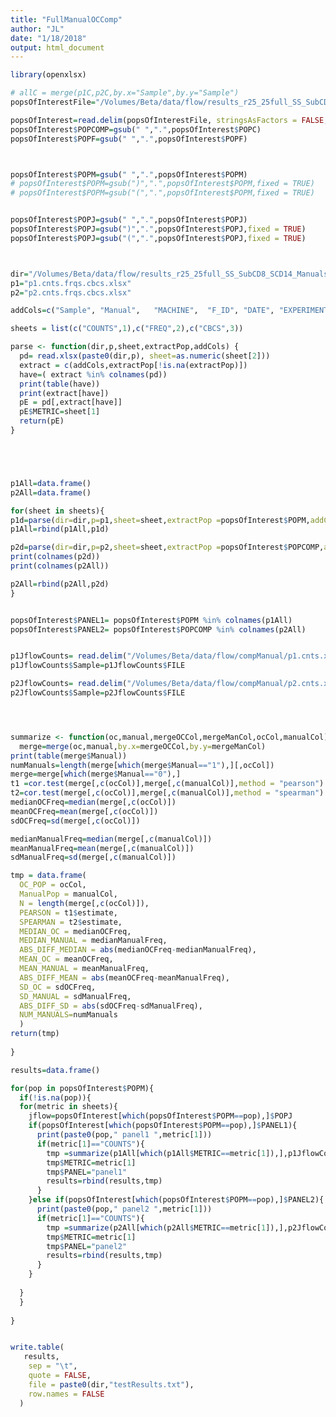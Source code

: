 ```yaml
---
title: "FullManualOCComp"
author: "JL"
date: "1/18/2018"
output: html_document
---
```


```r
library(openxlsx)

# allC = merge(p1C,p2C,by.x="Sample",by.y="Sample")
popsOfInterestFile="/Volumes/Beta/data/flow/results_r25_25full_SS_SubCD8_SCD14_Manuals/finalCounts/popsOfInterest.txt"

popsOfInterest=read.delim(popsOfInterestFile, stringsAsFactors = FALSE, sep = "\t")
popsOfInterest$POPCOMP=gsub(" ",".",popsOfInterest$POPC)
popsOfInterest$POPF=gsub(" ",".",popsOfInterest$POPF)



popsOfInterest$POPM=gsub(" ",".",popsOfInterest$POPM)
# popsOfInterest$POPM=gsub(")",".",popsOfInterest$POPM,fixed = TRUE)
# popsOfInterest$POPM=gsub("(",".",popsOfInterest$POPM,fixed = TRUE)


popsOfInterest$POPJ=gsub(" ",".",popsOfInterest$POPJ)
popsOfInterest$POPJ=gsub(")",".",popsOfInterest$POPJ,fixed = TRUE)
popsOfInterest$POPJ=gsub("(",".",popsOfInterest$POPJ,fixed = TRUE)



dir="/Volumes/Beta/data/flow/results_r25_25full_SS_SubCD8_SCD14_Manuals/finalCountsFreqCBC/"
p1="p1.cnts.frqs.cbcs.xlsx"
p2="p2.cnts.frqs.cbcs.xlsx"

addCols=c("Sample",	"Manual",	"MACHINE",	"F_ID",	"DATE",	"EXPERIMENTER")

sheets = list(c("COUNTS",1),c("FREQ",2),c("CBCS",3))

parse <- function(dir,p,sheet,extractPop,addCols) {
  pd= read.xlsx(paste0(dir,p), sheet=as.numeric(sheet[2]))
  extract = c(addCols,extractPop[!is.na(extractPop)])
  have=( extract %in% colnames(pd))
  print(table(have))
  print(extract[have])
  pE = pd[,extract[have]]
  pE$METRIC=sheet[1]
  return(pE)
}





p1All=data.frame()
p2All=data.frame()

for(sheet in sheets){
p1d=parse(dir=dir,p=p1,sheet=sheet,extractPop =popsOfInterest$POPM,addCols = addCols )
p1All=rbind(p1All,p1d)

p2d=parse(dir=dir,p=p2,sheet=sheet,extractPop =popsOfInterest$POPCOMP,addCols = addCols )
print(colnames(p2d))
print(colnames(p2All))

p2All=rbind(p2All,p2d)
}


popsOfInterest$PANEL1= popsOfInterest$POPM %in% colnames(p1All)
popsOfInterest$PANEL2= popsOfInterest$POPCOMP %in% colnames(p2All)


p1JflowCounts= read.delim("/Volumes/Beta/data/flow/compManual/p1.cnts.xln", stringsAsFactors = FALSE)
p1JflowCounts$Sample=p1JflowCounts$FILE

p2JflowCounts= read.delim("/Volumes/Beta/data/flow/compManual/p2.cnts.xln", stringsAsFactors = FALSE)
p2JflowCounts$Sample=p2JflowCounts$FILE




summarize <- function(oc,manual,mergeOCCol,mergeManCol,ocCol,manualCol) {
  merge=merge(oc,manual,by.x=mergeOCCol,by.y=mergeManCol)
print(table(merge$Manual))
numManuals=length(merge[which(merge$Manual=="1"),][,ocCol])
merge=merge[which(merge$Manual=="0"),]                  
t1 =cor.test(merge[,c(ocCol)],merge[,c(manualCol)],method = "pearson")
t2=cor.test(merge[,c(ocCol)],merge[,c(manualCol)],method = "spearman")
medianOCFreq=median(merge[,c(ocCol)])
meanOCFreq=mean(merge[,c(ocCol)])
sdOCFreq=sd(merge[,c(ocCol)])

medianManualFreq=median(merge[,c(manualCol)])
meanManualFreq=mean(merge[,c(manualCol)])
sdManualFreq=sd(merge[,c(manualCol)])

tmp = data.frame(
  OC_POP = ocCol,
  ManualPop = manualCol,
  N = length(merge[,c(ocCol)]),
  PEARSON = t1$estimate,
  SPEARMAN = t2$estimate,
  MEDIAN_OC = medianOCFreq,
  MEDIAN_MANUAL = medianManualFreq,
  ABS_DIFF_MEDIAN = abs(medianOCFreq-medianManualFreq),
  MEAN_OC = meanOCFreq,
  MEAN_MANUAL = meanManualFreq,
  ABS_DIFF_MEAN = abs(meanOCFreq-meanManualFreq),
  SD_OC = sdOCFreq,
  SD_MANUAL = sdManualFreq,
  ABS_DIFF_SD = abs(sdOCFreq-sdManualFreq),
  NUM_MANUALS=numManuals
  )
return(tmp)
  
}

results=data.frame()

for(pop in popsOfInterest$POPM){
  if(!is.na(pop)){
  for(metric in sheets){
    jflow=popsOfInterest[which(popsOfInterest$POPM==pop),]$POPJ
    if(popsOfInterest[which(popsOfInterest$POPM==pop),]$PANEL1){
      print(paste0(pop," panel1 ",metric[1]))
      if(metric[1]=="COUNTS"){
        tmp =summarize(p1All[which(p1All$METRIC==metric[1]),],p1JflowCounts,"Sample","Sample",pop,jflow)
        tmp$METRIC=metric[1]
        tmp$PANEL="panel1"
        results=rbind(results,tmp)
      }
    }else if(popsOfInterest[which(popsOfInterest$POPM==pop),]$PANEL2){
      print(paste0(pop," panel2 ",metric[1]))
      if(metric[1]=="COUNTS"){
        tmp =summarize(p2All[which(p2All$METRIC==metric[1]),],p2JflowCounts,"Sample","Sample",popsOfInterest[which(popsOfInterest$POPM==pop),]$POPCOMP,jflow)
        tmp$METRIC=metric[1]
        tmp$PANEL="panel2"
        results=rbind(results,tmp)
      }
    }
    
  }
  }
  
}


write.table(
   results,
    sep = "\t",
    quote = FALSE,
    file = paste0(dir,"testResults.txt"),
    row.names = FALSE
  )  





```

